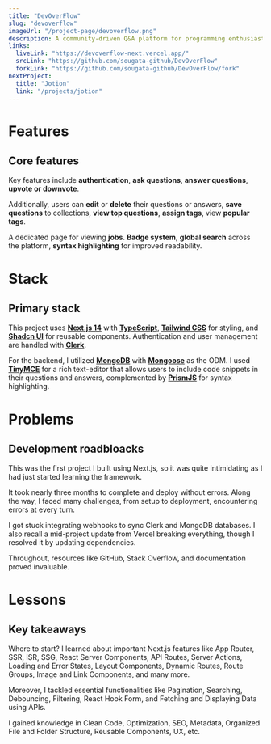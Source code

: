 ```yaml
---
title: "DevOverFlow"
slug: "devoverflow"
imageUrl: "/project-page/devoverflow.png"
description: A community-driven Q&A platform for programming enthusiasts.
links:
  liveLink: "https://devoverflow-next.vercel.app/"
  srcLink: "https://github.com/sougata-github/DevOverFlow"
  forkLink: "https://github.com/sougata-github/DevOverFlow/fork"
nextProject:
  title: "Jotion"
  link: "/projects/jotion"
---
```


# Features

## Core features

Key features include **authentication**, **ask questions**, **answer questions**, **upvote or downvote**.

Additionally, users can **edit** or **delete** their questions or answers, **save questions** to collections, **view top questions**, **assign tags**, view **popular tags**.

A dedicated page for viewing **jobs**. **Badge system**, **global search** across the platform, **syntax highlighting** for improved readability.

# Stack

## Primary stack

This project uses **[Next.js 14](https://nextjs.org/)** with **[TypeScript](https://www.typescriptlang.org/)**, **[Tailwind CSS](https://tailwindcss.com/)** for styling, and **[Shadcn UI](https://ui.shadcn.com/)** for reusable components. Authentication and user management are handled with **[Clerk](https://clerk.com/)**.

For the backend, I utilized **[MongoDB](https://www.mongodb.com/)** with **[Mongoose](https://mongoosejs.com/)** as the ODM. I used **[TinyMCE](https://www.tiny.cloud/)** for a rich text-editor that allows users to include code snippets in their questions and answers, complemented by **[PrismJS](https://prismjs.com/)** for syntax highlighting.

# Problems

## Development roadbloacks

This was the first project I built using Next.js, so it was quite intimidating as I had just started learning the framework.

It took nearly three months to complete and deploy without errors. Along the way, I faced many challenges, from setup to deployment, encountering errors at every turn.

I got stuck integrating webhooks to sync Clerk and MongoDB databases. I also recall a mid-project update from Vercel breaking everything, though I resolved it by updating dependencies.

Throughout, resources like GitHub, Stack Overflow, and documentation proved invaluable.

# Lessons

## Key takeaways

Where to start? I learned about important Next.js features like App Router, SSR, ISR, SSG, React Server Components, API Routes, Server Actions, Loading and Error States, Layout Components, Dynamic Routes, Route Groups, Image and Link Components, and many more.

Moreover, I tackled essential functionalities like Pagination, Searching, Debouncing, Filtering, React Hook Form, and Fetching and Displaying Data using APIs.

I gained knowledge in Clean Code, Optimization, SEO, Metadata, Organized File and Folder Structure, Reusable Components, UX, etc.
